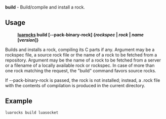 '''build''' - Build/compile and install a rock.

== Usage ==

:'''[[luarocks]] build <nowiki>[</nowiki>--pack-binary-rock<nowiki>]</nowiki> {''rockspec'' | ''rock'' | ''name'' <nowiki>[</nowiki>''version''<nowiki>]</nowiki>}'''

Builds and installs a rock, compiling its C parts if any. Argument may be a rockspec file, a source rock file or the name of a rock to be fetched from a repository. Argument may be the name of a rock to be fetched from a server or a filename of a locally available rock or rockspec. In case of more than one rock matching the request, the "build" command favors source rocks.

If --pack-binary-rock is passed, the rock is not installed; instead, a .rock file with the contents of compilation is produced in the current directory.

== Example ==

 luarocks build luasocket

